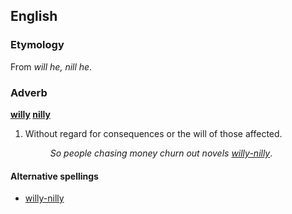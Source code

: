 ==English==
===Etymology===
From ''will he, nill he''.

===Adverb===
'''[[willy]] [[nilly]]'''

#Without regard for consequences or the will of those affected.
#:''So people chasing money churn out novels [[willy-nilly]]''.

====Alternative spellings====
*[[willy-nilly]]